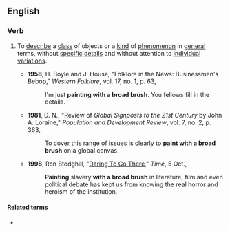 ==English==

===Verb===
{{head|en|verb|head=[[paint]] [[with]] [[a]] [[broad]] [[brush]]}}

# {{context|idiomatic|lang=en}} To [[describe]] a [[class]] of objects or a [[kind]] of [[phenomenon]] in [[general]] terms, without [[specific]] [[detail]]s and without attention to [[individual]] [[variations]].
#* '''1958''', H. Boyle and J. House, "Folklore in the News: Businessmen's Bebop," ''Western Folklore'', vol. 17, no. 1, p. 63,
#*: I'm just '''painting with a broad brush'''. You fellows fill in the details.
#* '''1981''', D. N., "Review of ''Global Signposts to the 21st Century'' by John A. Loraine," ''Population and Development Review'', vol. 7, no. 2, p. 363,
#*: To cover this range of issues is clearly to '''paint with a broad brush''' on a global canvas.
#* '''1998''', Ron Stodghill, "[http://www.time.com/time/magazine/article/0,9171,989225,00.html Daring To Go There]," ''Time'', 5 Oct.,
#*: '''Painting''' slavery '''with a broad brush''' in literature, film and even political debate has kept us from knowing the real horror and heroism of the institution.

====Related terms====
* {{l|en|broad-brush}}